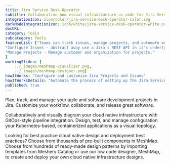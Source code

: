 ```yaml
---
title: Jira Service Desk Operator  
subtitle: Collaborative and visual infrastructure as code for Jira Service Desk Operator
integrationIcon: icon/color/jira-service-desk-operator-color.svg
darkModeIntegrationIcon: icon/white/jira-service-desk-operator-white.svg
docURL: 
category: Tools
subcategory: Tools
featureList: ["Teams can track issues, manage projects, and automate workflows.",
"Configure Issues - abstract away use a Jira's REST API in it's underlying layer and extend to perform other tasks that are supported via the REST API.",
"Manage Projects - Manage customer and organization for projects."
]
workingSlides: [
    ../_images/meshmap-visualizer.png,
    ../_images/meshmap-designer.png]
howItWorks: "Configure and customize Jira Projects and Issues"
howItWorksDetails: "Automate the process of setting up the Jira Service Desk (JSD) operator configuration of alertmanager in a Kubernetes native way. "
published: true
---
```

<p>
    Plan, track, and manage your agile and software development projects in Jira. Customize your workflow, collaborate, and release great software.
</p>
<p>
    Collaboratively and visually diagram your cloud native infrastructure with GitOps-style pipeline integration. Design, test, and manage configuration your Kubernetes-based, containerized applications as a visual topology.
</p>
<p>
    Looking for best practice cloud native design and deployment best practices? Choose from thousands of pre-built components in MeshMap. Choose from hundreds of ready-made design patterns by importing templates from Meshery Catalog or use our low code designer, MeshMap, to create and deploy your own cloud native infrastructure designs.
</p>